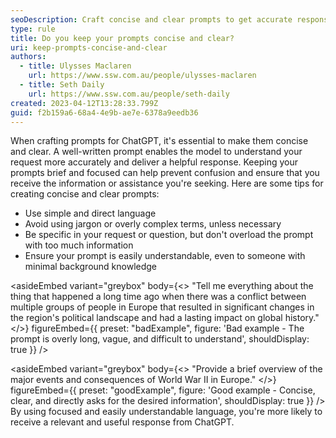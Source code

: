 ```yaml
---
seoDescription: Craft concise and clear prompts to get accurate responses from ChatGPT.
type: rule
title: Do you keep your prompts concise and clear?
uri: keep-prompts-concise-and-clear
authors:
  - title: Ulysses Maclaren
    url: https://www.ssw.com.au/people/ulysses-maclaren
  - title: Seth Daily
    url: https://www.ssw.com.au/people/seth-daily
created: 2023-04-12T13:28:33.799Z
guid: f2b159a6-68a4-4e9b-ae7e-6378a9eedb36
---
```


When crafting prompts for ChatGPT, it's essential to make them concise and clear. A well-written prompt enables the model to understand your request more accurately and deliver a helpful response. Keeping your prompts brief and focused can help prevent confusion and ensure that you receive the information or assistance you're seeking.
Here are some tips for creating concise and clear prompts:

* Use simple and direct language
* Avoid using jargon or overly complex terms, unless necessary
* Be specific in your request or question, but don't overload the prompt with too much information
* Ensure your prompt is easily understandable, even to someone with minimal background knowledge

<asideEmbed
  variant="greybox"
  body={<>
    "Tell me everything about the thing that happened a long time ago when there was a conflict between multiple groups of people in Europe that resulted in significant changes in the region's political landscape and had a lasting impact on global history."
  </>}
  figureEmbed={{
    preset: "badExample",
    figure: 'Bad example - The prompt is overly long, vague, and difficult to understand',
    shouldDisplay: true
  }}
/>

<asideEmbed
  variant="greybox"
  body={<>
    "Provide a brief overview of the major events and consequences of World War II in Europe."
  </>}
  figureEmbed={{
    preset: "goodExample",
    figure: 'Good example - Concise, clear, and directly asks for the desired information',
    shouldDisplay: true
  }}
/>
By using focused and easily understandable language, you're more likely to receive a relevant and useful response from ChatGPT.